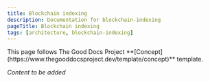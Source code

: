 ```yaml
---
title: Blockchain indexing
description: Documentation for blockchain-indexing
pageTitle: Blockchain indexing
tags: [architecture, blockchain-indexing]
---
```


<Callout type="info" title="Template guide">
  This page follows The Good Docs Project
  **[Concept](https://www.thegooddocsproject.dev/template/concept)** template.
</Callout>

_Content to be added_
